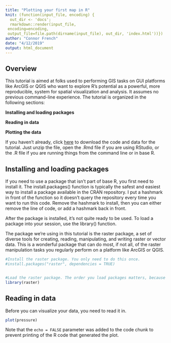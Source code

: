 ```yaml
---
title: "Plotting your first map in R"
knit: (function(input_file, encoding) {
  out_dir <- 'docs';
  rmarkdown::render(input_file,
 encoding=encoding,
 output_file=file.path(dirname(input_file), out_dir, 'index.html'))})
author: "Connor French"
date: "4/12/2019"
output: html_document
---
```

## Overview
This tutorial is aimed at folks used to performing GIS tasks on GUI platforms like ArcGIS or QGIS who want to explore R's potential as a powerful, more reproducible, system for spatial visualization and analysis. It assumes no previous command-line experience. The tutorial is organized in the following sections:

**Installing and loading packages**

**Reading in data**

**Plotting the data**

If you haven't already, click [here](https://github.com/connor-french/maps-in-r-tutorial/archive/master.zip) to download the code and data for the tutorial. Just unzip the file, open the .Rmd file if you are using RStudio, or the .R file if you are running things from the command line or in base R. 

## Installing and loading packages
If you need to use a package that isn't part of base R, you first need to install it. The install.packages() function is typically the safest and easiest way to install a package available in the CRAN repository. I put a hashmark in front of the function so it doesn't query the repository every time you want to run this code. Remove the hashmark to install, then you can either remove the line of code, or add a hashmark back in front.

After the package is installed, it's not quite ready to be used. To load a package into your session, use the library() function. 

The package we're using in this tutorial is the raster package, a set of diverse tools for creating, reading, manipulating, and
writing raster or vector data. This is a wonderful package that can do most, if not all, of the raster manipulation tasks you regularly perform on a platform like ArcGIS or QGIS.
```r
#Install the raster package. You only need to do this once.
#install.packages("raster", dependencies = TRUE)


#Load the raster package. The order you load packages matters, because some packages use similar function names and the last loaded package supercedes priority for function name.
library(raster)
```

## Reading in data

Before you can visualize your data, you need to read it in.

```r
plot(pressure)
```

Note that the `echo = FALSE` parameter was added to the code chunk to prevent printing of the R code that generated the plot.
